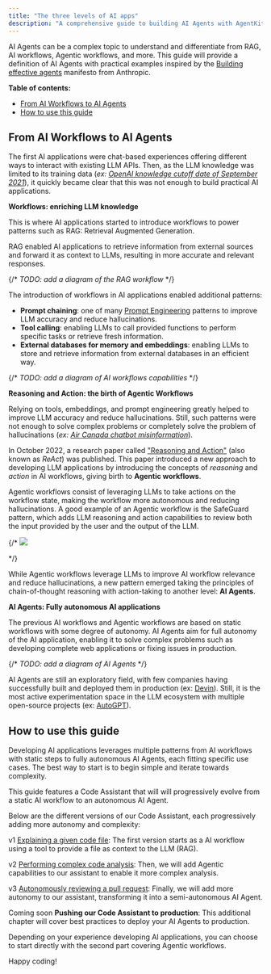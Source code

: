 ```yaml
---
title: "The three levels of AI apps"
description: "A comprehensive guide to building AI Agents with AgentKit and Anthropic"
---
```


AI Agents can be a complex topic to understand and differentiate from RAG, AI workflows, Agentic workflows, and more.
This guide will provide a definition of AI Agents with practical examples inspired by the [Building effective agents](https://www.anthropic.com/research/building-effective-agents) manifesto from Anthropic.

**Table of contents:**

- [From AI Workflows to AI Agents](#from-ai-workflows-to-ai-agents)
- [How to use this guide](#how-to-use-this-guide)



## From AI Workflows to AI Agents

The first AI applications were chat-based experiences offering different ways to interact with existing LLM APIs.
Then, as the LLM knowledge was limited to its training data (_ex: [OpenAI knowledge cutoff date of September 2021](https://community.openai.com/t/knowledge-cutoff-date-of-september-2021/66215/1)_), it quickly became clear that this was not enough to build practical AI applications.

**Workflows: enriching LLM knowledge**

This is where AI applications started to introduce workflows to power patterns such as RAG: Retrieval Augmented Generation.

RAG enabled AI applications to retrieve information from external sources and forward it as context to LLMs, resulting in more accurate and relevant responses.

{/* _TODO: add a diagram of the RAG workflow_ */}

The introduction of workflows in AI applications enabled additional patterns:
- **Prompt chaining**: one of many [Prompt Engineering](https://www.promptingguide.ai/) patterns to improve LLM accuracy and reduce hallucinations.
- **Tool calling**: enabling LLMs to call provided functions to perform specific tasks or retrieve fresh information.
- **External databases for memory and embeddings**: enabling LLMs to store and retrieve information from external databases in an efficient way.

{/* _TODO: add a diagram of AI workflows capabilities_ */}

**Reasoning and Action: the birth of Agentic Workflows**

Relying on tools, embeddings, and prompt engineering greatly helped to improve LLM accuracy and reduce hallucinations.
Still, such patterns were not enough to solve complex problems or completely solve the problem of hallucinations (_ex: [Air Canada chatbot misinformation](https://www.bbc.com/travel/article/20240222-air-canada-chatbot-misinformation-what-travellers-should-know)_).

In October 2022, a research paper called ["Reasoning and Action"](https://arxiv.org/abs/2210.03629) (also known as _ReAct_) was published.
This paper introduced a new approach to developing LLM applications by introducing the concepts of _reasoning_ and _action_ in AI workflows, giving birth to **Agentic workflows**.

Agentic workflows consist of leveraging LLMs to take actions on the workflow state, making the workflow more autonomous and reducing hallucinations.
A good example of an Agentic workflow is the SafeGuard pattern, which adds LLM reasoning and action capabilities to review both the input provided by the user and the output of the LLM.

{/* <Frame caption="By getting the user input and the LLM output reviewed by another LLM, the SafeGuard pattern protects the user from hallucinations and the LLM from prompt injection.">
  <img src="/graphics/ai-agents-in-practice/safeguard-pattern.png" />
</Frame> */}

While Agentic workflows leverage LLMs to improve AI workflow relevance and reduce hallucinations, a new pattern emerged taking the principles of chain-of-thought reasoning with action-taking to another level: **AI Agents**.

**AI Agents: Fully autonomous AI applications**

The previous AI workflows and Agentic workflows are based on static workflows with some degree of autonomy.
AI Agents aim for full autonomy of the AI application, enabling it to solve complex problems such as developing complete web applications or fixing issues in production.

{/* _TODO: add a diagram of AI Agents_ */}

AI Agents are still an exploratory field, with few companies having successfully built and deployed them in production (ex: [Devin](https://devin.ai/)).
Still, it is the most active experimentation space in the LLM ecosystem with multiple open-source projects (ex: [AutoGPT](https://github.com/Significant-Gravitas/AutoGPT)).

## How to use this guide

Developing AI applications leverages multiple patterns from AI workflows with static steps to fully autonomous AI Agents, each fitting specific use cases.
The best way to start is to begin simple and iterate towards complexity.

This guide features a Code Assistant that will will progressively evolve from a static AI workflow to an autonomous AI Agent.

Below are the different versions of our Code Assistant, each progressively adding more autonomy and complexity:

<div className="pl-4">

<span className="border-primary dark:border-primary-light bg-primary/10 text-primary text-xs dark:text-primary-light dark:bg-primary-light/10 rounded-xl px-2 py-1">v1</span> [Explaining a given code file](/ai-agents-in-practice/ai-workflows): The first version starts as a AI workflow using a tool to provide a file as context to the LLM (RAG).

<span className="border-primary dark:border-primary-light bg-primary/10 text-primary text-xs dark:text-primary-light dark:bg-primary-light/10 rounded-xl px-2 py-1">v2</span> [Performing complex code analysis](/ai-agents-in-practice/agentic-workflows): Then, we will add Agentic capabilities to our assistant to enable it more complex analysis.

<span className="border-primary dark:border-primary-light bg-primary/10 text-primary text-xs dark:text-primary-light dark:bg-primary-light/10 rounded-xl px-2 py-1">v3</span> [Autonomously reviewing a pull request](/ai-agents-in-practice/ai-agents): Finally, we will add more autonomy to our assistant, transforming it into a semi-autonomous AI Agent.

<span className="border-primary dark:border-primary-light bg-primary/10 text-primary text-xs dark:text-primary-light dark:bg-primary-light/10 rounded-xl px-2 py-1">Coming soon</span> **Pushing our Code Assistant to production**: This additional chapter will cover best practices to deploy your AI Agents to production.

</div>

Depending on your experience developing AI applications, you can choose to start directly with the second part covering Agentic workflows.

Happy coding!



